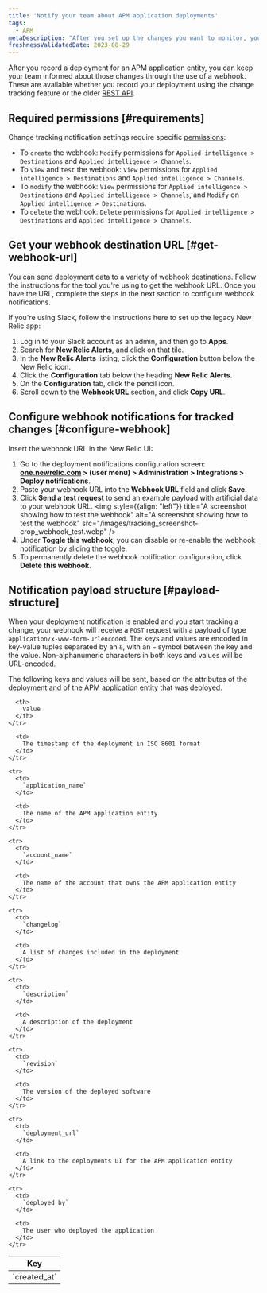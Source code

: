 ```yaml
---
title: 'Notify your team about APM application deployments'
tags:
  - APM
metaDescription: "After you set up the changes you want to monitor, you can use a webhook to notify your colleagues about the impacts of those changes."
freshnessValidatedDate: 2023-08-29
---
```


After you record a deployment for an APM application entity, you can keep your team informed about those changes through the use of a webhook. These are available whether you record your deployment using the change tracking feature or the older [REST API](/docs/apm/apm-ui-pages/events/record-deployments/#api-instructions).

## Required permissions [#requirements]

Change tracking notification settings require specific [permissions](/docs/accounts/accounts-billing/new-relic-one-user-management/user-permissions):

* To `create` the webhook: `Modify` permissions for `Applied intelligence > Destinations` and `Applied intelligence > Channels`.
* To `view` and `test` the webhook: `View` permissions for `Applied intelligence > Destinations` and `Applied intelligence > Channels`.
* To `modify` the webhook: `View` permissions for `Applied intelligence > Destinations` and `Applied intelligence > Channels`, and `Modify` on `Applied intelligence > Destinations`.
* To `delete` the webhook: `Delete` permissions for `Applied intelligence > Destinations` and `Applied intelligence > Channels`.

## Get your webhook destination URL [#get-webhook-url]

You can send deployment data to a variety of webhook destinations. Follow the instructions for the tool you're using to get the webhook URL. Once you have the URL, complete the steps in the next section to configure webhook notifications.

If you're using Slack, follow the instructions here to set up the legacy New Relic <InlinePopover type="alerts"/> app:

1. Log in to your Slack account as an admin, and then go to <DNT>**Apps**</DNT>.
2. Search for <DNT>**New Relic Alerts**</DNT>, and click on that tile.
3. In the <DNT>**New Relic Alerts**</DNT> listing, click the <DNT>**Configuration**</DNT> button below the New Relic icon.
4. Click the <DNT>**Configuration**</DNT> tab below the heading <DNT>**New Relic Alerts**</DNT>.
5. On the <DNT>**Configuration**</DNT> tab, click the pencil icon.
6. Scroll down to the <DNT>**Webhook URL**</DNT> section, and click <DNT>**Copy URL**</DNT>.

## Configure webhook notifications for tracked changes [#configure-webhook]

Insert the webhook URL in the New Relic UI:

1. Go to the deployment notifications configuration screen: <DNT>**[one.newrelic.com](https://one.newrelic.com/) > (user menu) > Administration > Integrations > Deploy notifications**</DNT>.
2. Paste your webhook URL into the <DNT>**Webhook URL**</DNT> field and click <DNT>**Save**</DNT>.
3. Click <DNT>**Send a test request**</DNT> to send an example payload with artificial data to your webhook URL.
   <img
     style={{align: "left"}}
     title="A screenshot showing how to test the webhook"
     alt="A screenshot showing how to test the webhook"
     src="/images/tracking_screenshot-crop_webhook_test.webp"
   />
4. Under <DNT>**Toggle this webhook**</DNT>, you can disable or re-enable the webhook notification by sliding the toggle.
5. To permanently delete the webhook notification configuration, click <DNT>**Delete this webhook**</DNT>.

## Notification payload structure [#payload-structure]

When your deployment notification is enabled and you start tracking a change, your webhook will receive a `POST` request with a payload of type `application/x-www-form-urlencoded`. The keys and values are encoded in key-value tuples separated by an `&`, with an `=` symbol between the key and the value. Non-alphanumeric characters in both keys and values will be URL-encoded.

The following keys and values will be sent, based on the attributes of the deployment and of the APM application entity that was deployed.

<table>
  <thead>
    <tr>
      <th>
        Key
      </th>

      <th>
        Value
      </th>
    </tr>
  </thead>

  <tbody>
    <tr>
      <td>
        `created_at`
      </td>

      <td>
        The timestamp of the deployment in ISO 8601 format
      </td>
    </tr>

    <tr>
      <td>
        `application_name`
      </td>

      <td>
        The name of the APM application entity
      </td>
    </tr>

    <tr>
      <td>
        `account_name`
      </td>

      <td>
        The name of the account that owns the APM application entity
      </td>
    </tr>

    <tr>
      <td>
        `changelog`
      </td>

      <td>
        A list of changes included in the deployment
      </td>
    </tr>

    <tr>
      <td>
        `description`
      </td>

      <td>
        A description of the deployment
      </td>
    </tr>

    <tr>
      <td>
        `revision`
      </td>

      <td>
        The version of the deployed software
      </td>
    </tr>

    <tr>
      <td>
        `deployment_url`
      </td>

      <td>
        A link to the deployments UI for the APM application entity
      </td>
    </tr>

    <tr>
      <td>
        `deployed_by`
      </td>

      <td>
        The user who deployed the application
      </td>
    </tr>
  </tbody>
</table>
